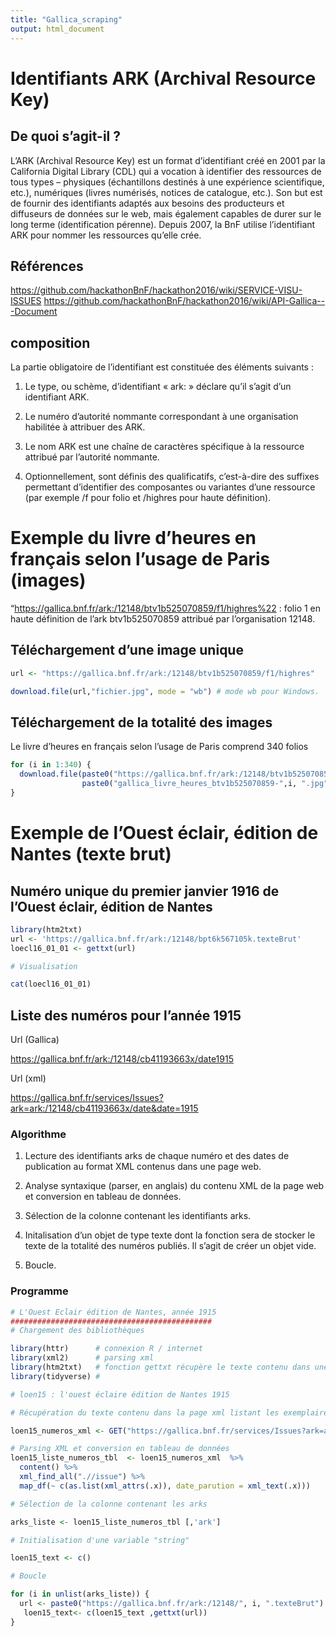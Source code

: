 ```yaml
---
title: "Gallica_scraping"
output: html_document
---
```


# Identifiants ARK (Archival Resource Key)

## De quoi s'agit-il ?

L'ARK (Archival Resource Key) est un format d'identifiant créé en 2001 par la California Digital Library (CDL) qui a vocation à identifier des ressources de tous types -- physiques (échantillons destinés à une expérience scientifique, etc.), numériques (livres numérisés, notices de catalogue, etc.). Son but est de fournir des identifiants adaptés aux besoins des producteurs et diffuseurs de données sur le web, mais également capables de durer sur le long terme (identification pérenne). Depuis 2007, la BnF utilise l'identifiant ARK pour nommer les ressources qu'elle crée.

## Références

<https://github.com/hackathonBnF/hackathon2016/wiki/SERVICE-VISU-ISSUES> <https://github.com/hackathonBnF/hackathon2016/wiki/API-Gallica---Document>

## composition

La partie obligatoire de l'identifiant est constituée des éléments suivants :

1.  Le type, ou schème, d'identifiant « ark: » déclare qu'il s'agit d'un identifiant ARK.

2.   Le numéro d'autorité nommante correspondant à une organisation habilitée à attribuer des ARK.

3.  Le nom ARK est une chaîne de caractères spécifique à la ressource attribué par l'autorité nommante.

4.  Optionnellement, sont définis des qualificatifs, c'est-à-dire des suffixes permettant d'identifier des composantes ou variantes d'une ressource (par exemple /f pour folio et /highres pour haute définition).

# Exemple du livre d'heures en français selon l'usage de Paris (images)

"<https://gallica.bnf.fr/ark:/12148/btv1b525070859/f1/highres%22> : folio 1 en haute définition de l'ark btv1b525070859 attribué par l'organisation 12148.

## Téléchargement d'une image unique

```r
url <- "https://gallica.bnf.fr/ark:/12148/btv1b525070859/f1/highres"    

download.file(url,"fichier.jpg", mode = "wb") # mode wb pour Windows.
```

## Téléchargement de la totalité des images

Le livre d'heures en français selon l'usage de Paris comprend 340 folios

```r
for (i in 1:340) {
  download.file(paste0("https://gallica.bnf.fr/ark:/12148/btv1b525070859/f",i ,"/highres"),
                paste0("gallica_livre_heures_btv1b525070859-",i, ".jpg"), mode = "wb")
}
```

# Exemple de l'Ouest éclair, édition de Nantes (texte brut)

## Numéro unique du premier janvier 1916 de l'Ouest éclair, édition de Nantes

```r

library(htm2txt)
url <- 'https://gallica.bnf.fr/ark:/12148/bpt6k567105k.texteBrut'
loecl16_01_01 <- gettxt(url)

# Visualisation

cat(loecl16_01_01)

```

## Liste des numéros pour l'année 1915

Url (Gallica)

<https://gallica.bnf.fr/ark:/12148/cb41193663x/date1915>

Url (xml)

<https://gallica.bnf.fr/services/Issues?ark=ark:/12148/cb41193663x/date&date=1915>

### Algorithme

1.  Lecture des identifiants arks de chaque numéro et des dates de publication au format XML contenus dans une page web.

2.  Analyse syntaxique (parser, en anglais) du contenu XML de la page web et conversion en tableau de données.

3.  Sélection de la colonne contenant les identifiants arks.

4.  Initalisation d'un objet de type texte dont la fonction sera de stocker le texte de la totalité des numéros publiés. Il s'agit de créer un objet vide.

5.  Boucle.

### Programme

```r
# L'Ouest Eclair édition de Nantes, année 1915
#############################################
# Chargement des bibliothèques

library(httr)      # connexion R / internet
library(xml2)      # parsing xml
library(htm2txt)   # fonction gettxt récupère le texte contenu dans une page html
library(tidyverse) # 

# loen15 : l'ouest éclaire édition de Nantes 1915

# Récupération du texte contenu dans la page xml listant les exemplaires de L'OE

loen15_numeros_xml <- GET("https://gallica.bnf.fr/services/Issues?ark=ark:/12148/cb41193663x/date&date=1915")

# Parsing XML et conversion en tableau de données
loen15_liste_numeros_tbl  <- loen15_numeros_xml  %>%
  content() %>% 
  xml_find_all(".//issue") %>% 
  map_df(~ c(as.list(xml_attrs(.x)), date_parution = xml_text(.x)))

# Sélection de la colonne contenant les arks

arks_liste <- loen15_liste_numeros_tbl [,'ark']

# Initialisation d'une variable "string"

loen15_text <- c()

# Boucle 

for (i in unlist(arks_liste)) {
  url <- paste0("https://gallica.bnf.fr/ark:/12148/", i, ".texteBrut")
   loen15_text<- c(loen15_text ,gettxt(url))
}
```
